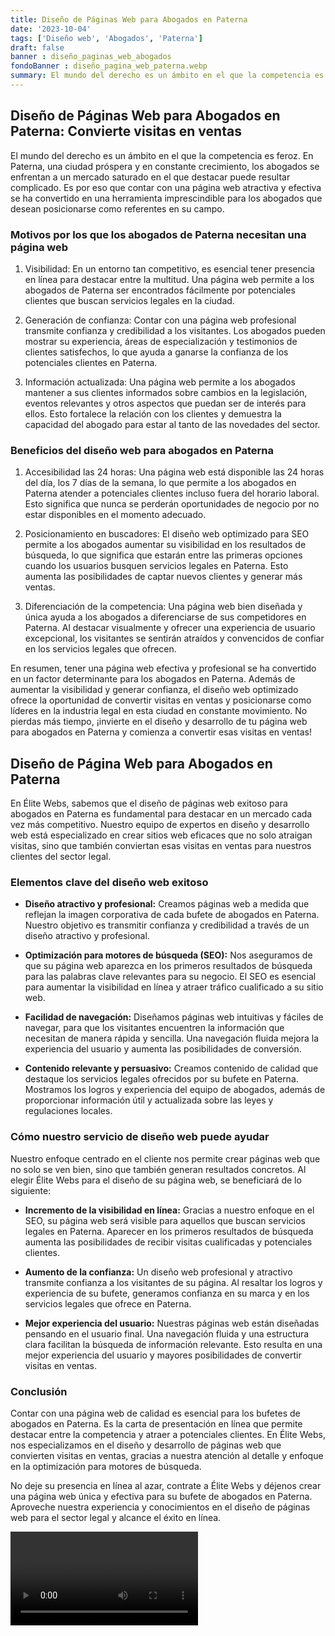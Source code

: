 ```yaml
---
title: Diseño de Páginas Web para Abogados en Paterna
date: '2023-10-04'
tags: ['Diseño web', 'Abogados', 'Paterna']
draft: false
banner : diseño_paginas_web_abogados
fondoBanner : diseño_pagina_web_paterna.webp
summary: El mundo del derecho es un ámbito en el que la competencia es feroz. En Paterna, una ciudad próspera y en constante crecimiento, los abogados se enfrentan a un mercado saturado en el que destacar puede resultar complicado. Es por eso que contar con una página web atractiva y efectiva se ha convertido en una herramienta imprescindible para los abogados que desean posicionarse como referentes en su campo.
---
```


## Diseño de Páginas Web para Abogados en Paterna: Convierte visitas en ventas

El mundo del derecho es un ámbito en el que la competencia es feroz. En Paterna, una ciudad próspera y en constante crecimiento, los abogados se enfrentan a un mercado saturado en el que destacar puede resultar complicado. Es por eso que contar con una página web atractiva y efectiva se ha convertido en una herramienta imprescindible para los abogados que desean posicionarse como referentes en su campo.

### Motivos por los que los abogados de Paterna necesitan una página web

1. Visibilidad: En un entorno tan competitivo, es esencial tener presencia en línea para destacar entre la multitud. Una página web permite a los abogados de Paterna ser encontrados fácilmente por potenciales clientes que buscan servicios legales en la ciudad.

2. Generación de confianza: Contar con una página web profesional transmite confianza y credibilidad a los visitantes. Los abogados pueden mostrar su experiencia, áreas de especialización y testimonios de clientes satisfechos, lo que ayuda a ganarse la confianza de los potenciales clientes en Paterna.

3. Información actualizada: Una página web permite a los abogados mantener a sus clientes informados sobre cambios en la legislación, eventos relevantes y otros aspectos que puedan ser de interés para ellos. Esto fortalece la relación con los clientes y demuestra la capacidad del abogado para estar al tanto de las novedades del sector.

### Beneficios del diseño web para abogados en Paterna

1. Accesibilidad las 24 horas: Una página web está disponible las 24 horas del día, los 7 días de la semana, lo que permite a los abogados en Paterna atender a potenciales clientes incluso fuera del horario laboral. Esto significa que nunca se perderán oportunidades de negocio por no estar disponibles en el momento adecuado.

2. Posicionamiento en buscadores: El diseño web optimizado para SEO permite a los abogados aumentar su visibilidad en los resultados de búsqueda, lo que significa que estarán entre las primeras opciones cuando los usuarios busquen servicios legales en Paterna. Esto aumenta las posibilidades de captar nuevos clientes y generar más ventas.

3. Diferenciación de la competencia: Una página web bien diseñada y única ayuda a los abogados a diferenciarse de sus competidores en Paterna. Al destacar visualmente y ofrecer una experiencia de usuario excepcional, los visitantes se sentirán atraídos y convencidos de confiar en los servicios legales que ofrecen.

En resumen, tener una página web efectiva y profesional se ha convertido en un factor determinante para los abogados en Paterna. Además de aumentar la visibilidad y generar confianza, el diseño web optimizado ofrece la oportunidad de convertir visitas en ventas y posicionarse como líderes en la industria legal en esta ciudad en constante movimiento. No pierdas más tiempo, ¡invierte en el diseño y desarrollo de tu página web para abogados en Paterna y comienza a convertir esas visitas en ventas!

<GifSeo />

<Cta />

## Diseño de Página Web para Abogados en Paterna

En Élite Webs, sabemos que el diseño de páginas web exitoso para abogados en Paterna es fundamental para destacar en un mercado cada vez más competitivo. Nuestro equipo de expertos en diseño y desarrollo web está especializado en crear sitios web eficaces que no solo atraigan visitas, sino que también conviertan esas visitas en ventas para nuestros clientes del sector legal.

### Elementos clave del diseño web exitoso

- **Diseño atractivo y profesional:** Creamos páginas web a medida que reflejan la imagen corporativa de cada bufete de abogados en Paterna. Nuestro objetivo es transmitir confianza y credibilidad a través de un diseño atractivo y profesional.

- **Optimización para motores de búsqueda (SEO):** Nos aseguramos de que su página web aparezca en los primeros resultados de búsqueda para las palabras clave relevantes para su negocio. El SEO es esencial para aumentar la visibilidad en línea y atraer tráfico cualificado a su sitio web.

- **Facilidad de navegación:** Diseñamos páginas web intuitivas y fáciles de navegar, para que los visitantes encuentren la información que necesitan de manera rápida y sencilla. Una navegación fluida mejora la experiencia del usuario y aumenta las posibilidades de conversión.

- **Contenido relevante y persuasivo:** Creamos contenido de calidad que destaque los servicios legales ofrecidos por su bufete en Paterna. Mostramos los logros y experiencia del equipo de abogados, además de proporcionar información útil y actualizada sobre las leyes y regulaciones locales.

### Cómo nuestro servicio de diseño web puede ayudar

Nuestro enfoque centrado en el cliente nos permite crear páginas web que no solo se ven bien, sino que también generan resultados concretos. Al elegir Élite Webs para el diseño de su página web, se beneficiará de lo siguiente:

- **Incremento de la visibilidad en línea:** Gracias a nuestro enfoque en el SEO, su página web será visible para aquellos que buscan servicios legales en Paterna. Aparecer en los primeros resultados de búsqueda aumenta las posibilidades de recibir visitas cualificadas y potenciales clientes.

- **Aumento de la confianza:** Un diseño web profesional y atractivo transmite confianza a los visitantes de su página. Al resaltar los logros y experiencia de su bufete, generamos confianza en su marca y en los servicios legales que ofrece en Paterna.

- **Mejor experiencia del usuario:** Nuestras páginas web están diseñadas pensando en el usuario final. Una navegación fluida y una estructura clara facilitan la búsqueda de información relevante. Esto resulta en una mejor experiencia del usuario y mayores posibilidades de convertir visitas en ventas.

### Conclusión

Contar con una página web de calidad es esencial para los bufetes de abogados en Paterna. Es la carta de presentación en línea que permite destacar entre la competencia y atraer a potenciales clientes. En Élite Webs, nos especializamos en el diseño y desarrollo de páginas web que convierten visitas en ventas, gracias a nuestra atención al detalle y enfoque en la optimización para motores de búsqueda.

No deje su presencia en línea al azar, contrate a Élite Webs y déjenos crear una página web única y efectiva para su bufete de abogados en Paterna. Aproveche nuestra experiencia y conocimientos en el diseño de páginas web para el sector legal y alcance el éxito en línea.

<Video />

<CtaBot job='Abogados' city='Paterna'/>

<Gmaps query='Paterna+españa+maps' />